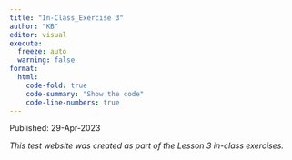```yaml
---
title: "In-Class_Exercise 3"
author: "KB"
editor: visual
execute:
  freeze: auto 
  warning: false
format:
  html:
    code-fold: true
    code-summary: "Show the code"
    code-line-numbers: true
---
```


Published: 29-Apr-2023

*This test website was created as part of the Lesson 3 in-class exercises.*
